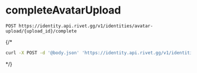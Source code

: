 # completeAvatarUpload
```
POST https://identity.api.rivet.gg/v1/identities/avatar-upload/{upload_id}/complete
```


{/*<RequestExample>
```bash curl
curl -X POST -d '@body.json' 'https://identity.api.rivet.gg/v1/identities/avatar-upload/{upload_id}/complete'
```
</RequestExample>*/}
